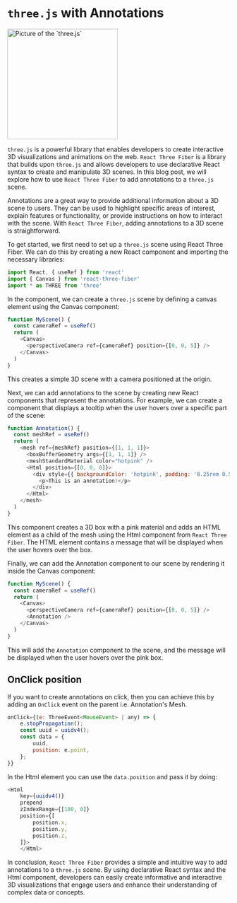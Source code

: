 
# `three.js` with Annotations

<Image className="flex rounded-full justify-center items-center mx-auto" width="250" height="250" placeholder="blur" blurDataURL="data:image/gif;base64,R0lGODlhAQABAPAA${
    triplet(0, r, g) + triplet(b, 255, 255)
  }/yH5BAAAAAAALAAAAAABAAEAAAICRAEAOw==" alt="Picture of the `three.js`" src="https://raw.githubusercontent.com/mrdoob/three.js/dev/icon.png"/>

`three.js` is a powerful library that enables developers to create interactive
3D visualizations and animations on the web. `React Three Fiber` is a library that
builds upon `three.js` and allows developers to use declarative React syntax to
create and manipulate 3D scenes. In this blog post, we will explore how to use
`React Three Fiber` to add annotations to a `three.js` scene.

Annotations are a great way to provide additional information about a 3D scene
to users. They can be used to highlight specific areas of interest, explain
features or functionality, or provide instructions on how to interact with the
scene. With `React Three Fiber`, adding annotations to a 3D scene is
straightforward.

To get started, we first need to set up a `three.js` scene using React Three
Fiber. We can do this by creating a new React component and importing the
necessary libraries:

```js
import React, { useRef } from 'react'
import { Canvas } from 'react-three-fiber'
import * as THREE from 'three'
```

In the component, we can create a `three.js` scene by defining a canvas element
using the Canvas component:

```js
function MyScene() {
  const cameraRef = useRef()
  return (
    <Canvas>
      <perspectiveCamera ref={cameraRef} position={[0, 0, 5]} />
    </Canvas>
  )
}
```

This creates a simple 3D scene with a camera positioned at the origin.

Next, we can add annotations to the scene by creating new React components that
represent the annotations. For example, we can create a component that displays
a tooltip when the user hovers over a specific part of the scene:

```js
function Annotation() {
  const meshRef = useRef()
  return (
    <mesh ref={meshRef} position={[1, 1, 1]}>
      <boxBufferGeometry args={[1, 1, 1]} />
      <meshStandardMaterial color="hotpink" />
      <Html position={[0, 0, 0]}>
        <div style={{ backgroundColor: 'hotpink', padding: '0.25rem 0.5rem' }}>
          <p>This is an annotation!</p>
        </div>
      </Html>
    </mesh>
  )
}
```

This component creates a 3D box with a pink material and adds an HTML element as
a child of the mesh using the Html component from `React Three Fiber`. The HTML
element contains a message that will be displayed when the user hovers over the
box.

Finally, we can add the Annotation component to our scene by rendering it inside
the Canvas component:

```js
function MyScene() {
  const cameraRef = useRef()
  return (
    <Canvas>
      <perspectiveCamera ref={cameraRef} position={[0, 0, 5]} />
      <Annotation />
    </Canvas>
  )
}
```

This will add the `Annotation` component to the scene, and the message will be
displayed when the user hovers over the pink box.

## OnClick position

If you want to create annotations on click, then you can achieve this by adding
an `OnClick` event on the parent i.e. Annotation's Mesh.

```js
onClick={(e: ThreeEvent<MouseEvent> | any) => {
    e.stopPropagation();
    const uuid = uuidv4();
    const data = {
        uuid,
        position: e.point,
    };
}}
```

In the Html element you can use the `data.position` and pass it by doing:

```js
<Html
    key={uuidv4()}
    prepend
    zIndexRange={[100, 0]}
    position={[
        position.x,
        position.y,
        position.z,
    ]}>
    </Html>
```

In conclusion, `React Three Fiber` provides a simple and intuitive way to add
annotations to a `three.js` scene. By using declarative React syntax and the
Html component, developers can easily create informative and interactive 3D
visualizations that engage users and enhance their understanding of complex data
or concepts.
